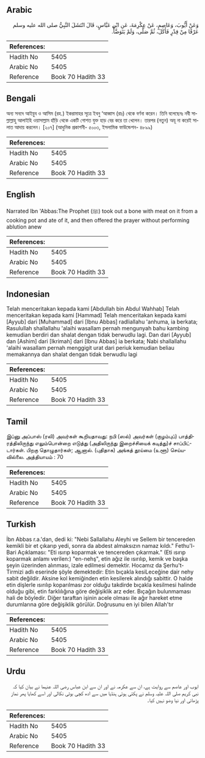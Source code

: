 ## Arabic


<div dir="rtl" lang="ar" style={{fontSize:'larger',backgroundColor:'#f8f9fa',padding:20}}>
وَعَنْ أَيُّوبَ، وَعَاصِمٍ، عَنْ عِكْرِمَةَ، عَنِ ابْنِ عَبَّاسٍ، قَالَ انْتَشَلَ النَّبِيُّ صلى الله عليه وسلم عَرْقًا مِنْ قِدْرٍ فَأَكَلَ، ثُمَّ صَلَّى، وَلَمْ يَتَوَضَّأْ‏.‏
</div>
<div style={{backgroundColor:'#f8f9fa',padding:20, marginBottom: 10}}><table> <thead> <tr> <th>References:</th> <th></th> </tr> </thead> <tbody><tr><td>Hadith No</td><td>5405</td></tr><tr><td>Arabic No</td><td>5405</td></tr><tr><td>Reference</td><td>Book 70 Hadith 33</td></tr></tbody></table></div>

## Bengali


<div dir="ltr" lang="bn" style={{fontSize:'larger',backgroundColor:'#f8f9fa',padding:20}}>
অন্য সনদে আইয়ুব ও আসিম (রহ.) ইকরামাহর সূত্রে ইবনু ‘আব্বাস (রাঃ) থেকে বর্ণনা করেন। তিনি বলেছেনঃ নবী সাল্লাল্লাহু আলাইহি ওয়াসাল্লাম হাঁড়ি থেকে একটি গোশত যুক্ত হাড় বের করে তা খেলেন। তারপর (নতুন) অযূ না করেই সালাত আদায় করলেন। [২০৭] (আধুনিক প্রকাশনী- ৫০০৩, ইসলামিক ফাউন্ডেশন- ৪৮৯৯)
</div>
<div style={{backgroundColor:'#f8f9fa',padding:20, marginBottom: 10}}><table> <thead> <tr> <th>References:</th> <th></th> </tr> </thead> <tbody><tr><td>Hadith No</td><td>5405</td></tr><tr><td>Arabic No</td><td>5405</td></tr><tr><td>Reference</td><td>Book 70 Hadith 33</td></tr></tbody></table></div>

## English


<div dir="ltr" lang="en" style={{fontSize:'larger',backgroundColor:'#f8f9fa',padding:20}}>
Narrated Ibn 'Abbas:The Prophet (ﷺ) took out a bone with meat on it from a cooking pot and ate of it, and then offered the prayer without performing ablution anew
</div>
<div style={{backgroundColor:'#f8f9fa',padding:20, marginBottom: 10}}><table> <thead> <tr> <th>References:</th> <th></th> </tr> </thead> <tbody><tr><td>Hadith No</td><td>5405</td></tr><tr><td>Arabic No</td><td>5405</td></tr><tr><td>Reference</td><td>Book 70 Hadith 33</td></tr></tbody></table></div>

## Indonesian


<div dir="ltr" lang="id" style={{fontSize:'larger',backgroundColor:'#f8f9fa',padding:20}}>
Telah menceritakan kepada kami [Abdullah bin Abdul Wahhab] Telah menceritakan kepada kami [Hammad] Telah menceritakan kepada kami [Ayyub] dari [Muhammad] dari [Ibnu Abbas] radliallahu 'anhuma, ia berkata; Rasulullah shallallahu 'alaihi wasallam pernah mengunyah bahu kambing kemudian berdiri dan shalat dengan tidak berwudlu lagi. Dan dari [Ayyub] dan [Ashim] dari [Ikrimah] dari [Ibnu Abbas] ia berkata; Nabi shallallahu 'alaihi wasallam pernah menggigit urat dari periuk kemudian beliau memakannya dan shalat dengan tidak berwudlu lagi
</div>
<div style={{backgroundColor:'#f8f9fa',padding:20, marginBottom: 10}}><table> <thead> <tr> <th>References:</th> <th></th> </tr> </thead> <tbody><tr><td>Hadith No</td><td>5405</td></tr><tr><td>Arabic No</td><td>5405</td></tr><tr><td>Reference</td><td>Book 70 Hadith 33</td></tr></tbody></table></div>

## Tamil


<div dir="ltr" lang="ta" style={{fontSize:'larger',backgroundColor:'#f8f9fa',padding:20}}>
இப்னு அப்பாஸ் (ரலி) அவர்கள் கூறியதாவது: நபி (ஸல்) அவர்கள் (குழம்புப்) பாத்திரத்திலிருந்து எலும்பொன்றை எடுத்து (அதிலிருந்து இறைச்சியைக் கடித்து)ச் சாப்பிட்டார்கள். பிறகு தொழுதார்கள்; ஆனால். (புதிதாக) அங்கத் தூய்மை (உளூ) செய்யவில்லை. அத்தியாயம் : 70
</div>
<div style={{backgroundColor:'#f8f9fa',padding:20, marginBottom: 10}}><table> <thead> <tr> <th>References:</th> <th></th> </tr> </thead> <tbody><tr><td>Hadith No</td><td>5405</td></tr><tr><td>Arabic No</td><td>5405</td></tr><tr><td>Reference</td><td>Book 70 Hadith 33</td></tr></tbody></table></div>

## Turkish


<div dir="ltr" lang="tr" style={{fontSize:'larger',backgroundColor:'#f8f9fa',padding:20}}>
İbn Abbas r.a.'dan, dedi ki: "Nebi Sallallahu Aleyhi ve Sellem bir tencereden kemikli bir et çıkarıp yedi, sonra da abdest almaksızın namaz kıldı." Fethu'l-Bari Açıklaması: "Eti ısırıp koparmak ve tencereden çıkarmak." (Eti ısırıp koparmak anlamı verilen:) "en-nehş", etin ağız ile ısırılıp, kemik ve başka şeyin üzerinden alınması, izale edilmesi demektir. Hocamız da Şerhu't-Tirmizi adlı eserinde şöyle demektedir: Etin bıçakla kesiLeceğine dair nehy sabit değildir. Aksine kol kemiğinden etin kesilerek alındığı sabittir. O halde etin dişlerle ısırılıp koparılması zor olduğu takdirde bıçakla kesilmesi halinde olduğu gibi, etin farklılığına göre değişiklik arz eder. Bıçağın bulunmaması hali de böyledir. Diğer taraftan işinin acele olması ile ağır hareket etme durumlarına göre değişiklik görülür. Doğrusunu en iyi bilen Allah'tır
</div>
<div style={{backgroundColor:'#f8f9fa',padding:20, marginBottom: 10}}><table> <thead> <tr> <th>References:</th> <th></th> </tr> </thead> <tbody><tr><td>Hadith No</td><td>5405</td></tr><tr><td>Arabic No</td><td>5405</td></tr><tr><td>Reference</td><td>Book 70 Hadith 33</td></tr></tbody></table></div>

## Urdu


<div dir="rtl" lang="ur" style={{fontSize:'larger',backgroundColor:'#f8f9fa',padding:20}}>
ایوب اور عاصم سے روایت ہے، ان سے عکرمہ نے اور ان سے ابن عباس رضی اللہ عنہما نے بیان کیا کہ نبی کریم صلی اللہ علیہ وسلم نے پکتی ہوئی ہنڈیا میں سے ادھ کچی بوٹی نکالی اور اسے کھایا پھر نماز پڑھائی اور نیا وضو نہیں کیا۔
</div>
<div style={{backgroundColor:'#f8f9fa',padding:20, marginBottom: 10}}><table> <thead> <tr> <th>References:</th> <th></th> </tr> </thead> <tbody><tr><td>Hadith No</td><td>5405</td></tr><tr><td>Arabic No</td><td>5405</td></tr><tr><td>Reference</td><td>Book 70 Hadith 33</td></tr></tbody></table></div>